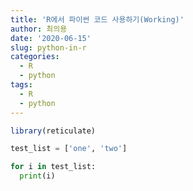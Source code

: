---
title: 'R에서 파이썬 코드 사용하기(Working)'
author: 최의용
date: '2020-06-15'
slug: python-in-r
categories:
  - R
  - python
tags:
  - R
  - python
---

```{r}
library(reticulate)
```

```{python}
test_list = ['one', 'two']

for i in test_list:
  print(i)
```
